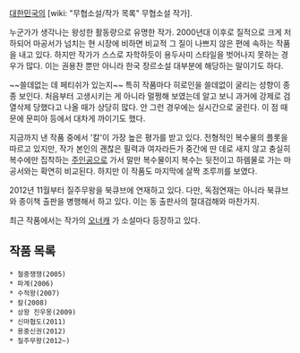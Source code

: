 [[대한민국]]의 [wiki: "무협소설/작가 목록" 무협소설 작가].

누군가가 생각나는 왕성한 활동량으로 유명한 작가. 2000년대 이후로 질적으로 크게 저하되어 마공서가 넘치는 현 시장에 비하면 비교적 그 질이 나쁘지 않은 편에 속하는 작품을 내고 있다. 하지만 작가가 스스로 자학하듯이 용두사미 스타일을 벗어나지 못하는 경우가 많다. 이는 권용찬 뿐만 아니라 한국 장르소설 대부분에 해당하는 말이기도 하다.

~~쓸데없는 데 페티쉬가 있는지~~ 특히 작품마다 히로인을 쓸데없이 굴리는 성향이 종종 보인다. 처음부터 고생시키는 게 아니라 멀쩡해 보였는데 알고 보니 과거에 강제로 검열삭제 당했다고 나올 때가 상당히 많다. 안 그런 경우에는 실시간으로 굴린다. 이 점 때문에 문피아 등에서 대차게 까이기도 했다.

지금까지 낸 작품 중에서 '칼'이 가장 높은 평가를 받고 있다. 전형적인 복수물의 플롯을 따르고 있지만, 작가 본인의 괜찮은 필력과 여자라든가 중간에 딴 데로 새지 않고 충실히 복수에만 집착하는 [[주인공]]으로 가서 말만 복수물이지 복수는 뒷전이고 하렘물로 가는 마공서와는 확연히 비교된다. 하지만 이 작품도 마지막에 살짝 조루끼를 보였다.

2012년 11월부터 질주무왕을 북큐브에 연재하고 있다. 다만, 독점연재는 아니라 북큐브와 종이책 출판을 병행해서 하고 있다. 이는 동 출판사의 절대검해와 마찬가지.

최근 작품에서는 작가의 [[오너캐]] 가 소설마다 등장하고 있다.
== 작품 목록 ==
 * 철중쟁쟁(2005)
 * 파계(2006)
 * 수적왕(2007)
 * 칼(2008)
 * 상왕 진우몽(2009)
 * 신마협도(2011)
 * 용중신권(2012)
 * 질주무왕(2012~)
